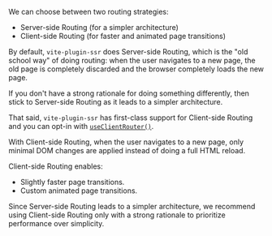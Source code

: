 We can choose between two routing strategies:
 - Server-side Routing (for a simpler architecture)
 - Client-side Routing (for faster and animated page transitions)

By default, `vite-plugin-ssr` does Server-side Routing,
which is the "old school way" of doing routing:
when the user navigates to a new page,
the old page is completely discarded and the browser completely loads the new page.

If you don't have a strong rationale for doing something differently, then stick to Server-side Routing as it leads to a simpler architecture.

That said, `vite-plugin-ssr` has first-class support for Client-side Routing and you can opt-in with [`useClientRouter()`](/useClientRouter).

With Client-side Routing,
when the user navigates to a new page,
only minimal DOM changes are applied
instead of doing a full HTML reload.

Client-side Routing enables:
- Slightly faster page transitions.
- Custom animated page transitions.

Since Server-side Routing leads to a simpler architecture,
we recommend using Client-side Routing only with a strong rationale to prioritize performance over simplicity.
